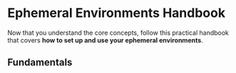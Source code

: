 
# Ephemeral Environments Handbook

Now that you understand the core concepts, follow this practical handbook that covers **how to set up and use your ephemeral environments**.

## Fundamentals

<Cards num={2}>
  <Cards.Card
    arrow
    title="How to Use Ephemeral Environments"
    href="/handbook/ephemeral-environments"
  >
  </Cards.Card>
  <Cards.Card
    arrow
    title="Do's and Dont's of Ephemeral Environments"
    href="/handbook/dos-and-donts"
  >
  </Cards.Card>
  <Cards.Card
    arrow
    title="Managing State: Database Seeding"
    href="/handbook/managing-state/database-seeding"
  >
  </Cards.Card>
  <Cards.Card
    arrow
    title="Managing State: Volumes"
    href="/handbook/managing-state/database-seeding"
  >
  </Cards.Card>
</Cards>